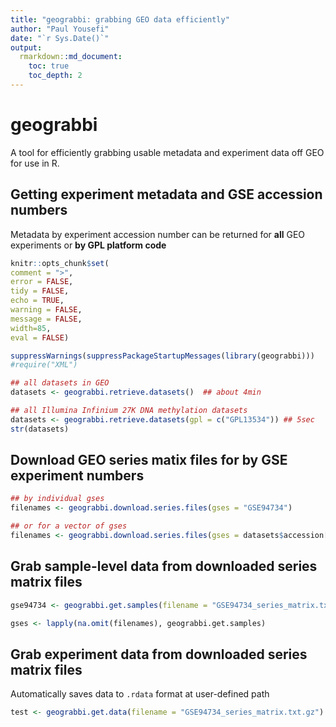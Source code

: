 ```yaml
---
title: "geograbbi: grabbing GEO data efficiently"
author: "Paul Yousefi"
date: "`r Sys.Date()`"
output: 
  rmarkdown::md_document:
    toc: true
    toc_depth: 2
---
```


# geograbbi

A tool for efficiently grabbing usable metadata and experiment data off GEO for use in R.

## Getting experiment metadata and GSE accession numbers

Metadata by experiment accession number can be returned for **all** GEO experiments or **by GPL platform code**

```r
knitr::opts_chunk$set(
comment = ">",
error = FALSE,
tidy = FALSE,
echo = TRUE, 
warning = FALSE, 
message = FALSE,
width=85,
eval = FALSE)
```

```r
suppressWarnings(suppressPackageStartupMessages(library(geograbbi)))
#require("XML")
```

```r
## all datasets in GEO
datasets <- geograbbi.retrieve.datasets()  ## about 4min
```
```r
## all Illumina Infinium 27K DNA methylation datasets
datasets <- geograbbi.retrieve.datasets(gpl = c("GPL13534")) ## 5sec
str(datasets)
```


## Download GEO series matix files for by GSE experiment numbers

```r
## by individual gses
filenames <- geograbbi.download.series.files(gses = "GSE94734")

## or for a vector of gses
filenames <- geograbbi.download.series.files(gses = datasets$accession[1:6])
```

## Grab sample-level data from downloaded series matrix files

```r

gse94734 <- geograbbi.get.samples(filename = "GSE94734_series_matrix.txt.gz")

gses <- lapply(na.omit(filenames), geograbbi.get.samples)

```

## Grab experiment data from downloaded series matrix files

Automatically saves data to `.rdata` format at user-defined path

```r
test <- geograbbi.get.data(filename = "GSE94734_series_matrix.txt.gz")
```
